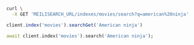 <CodeGroup>

```bash cURL
curl \
  -X GET 'MEILISEARCH_URL/indexes/movies/search?q=american%20ninja'
```


```javascript JS
client.index('movies').searchGet('American ninja')
```


```dart Dart
await client.index('movies').search('American ninja');
```

</CodeGroup>